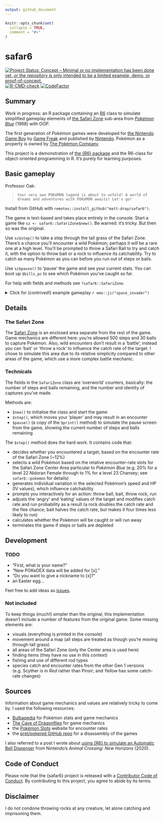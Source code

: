 ```yaml
---
output: github_document
---
```


<!-- README.md is generated from README.Rmd. Please edit that file -->

```r
knitr::opts_chunk$set(
  collapse = TRUE,
  comment = "#>"
)
```

# safar6

<!-- badges: start -->
[![Project Status: Concept – Minimal or no implementation has been done
yet, or the repository is only intended to be a limited example, demo,
or
proof-of-concept.](https://www.repostatus.org/badges/latest/concept.svg)](https://www.repostatus.org/#concept)
[![R-CMD-check](https://github.com/matt-dray/safar6/workflows/R-CMD-check/badge.svg)](https://github.com/matt-dray/safar6/actions)
[![CodeFactor](https://www.codefactor.io/repository/github/matt-dray/safar6/badge)](https://www.codefactor.io/repository/github/matt-dray/safar6)
<!-- badges: end -->

## Summary 

Work in progress: an R package containing an [R6](https://r6.r-lib.org/) class to simulate simplified gameplay elements of [the Safari Zone](https://bulbapedia.bulbagarden.net/wiki/Kanto_Safari_Zone) sub-area from [_Pokémon Blue_](https://bulbapedia.bulbagarden.net/wiki/Generation_I) (1998) with OOP.

The first generation of _Pokémon_ games were developed for [the Nintendo Game Boy](https://en.wikipedia.org/wiki/Game_Boy) by [Game Freak](https://www.gamefreak.co.jp/) and published by [Nintendo](https://www.nintendo.com). Pokémon as a property is owned by [The Pokémon Company](https://www.pokemon.co.jp/).

This project is a demonstration of [the {R6} package](https://r6.r-lib.org/) and the R6-class for object-oriented programming in R. It's purely for learning purposes.

## Basic gameplay

Professor Oak:

> `Your very own POKéMON legend is about to unfold! A world of dreams and adventures with POKéMON awaits! Let's go!`

Install from GitHub with `remotes::install_github("matt-dray/safar6")`.

The game is text-based and takes place entirely in the console. Start a game like `sz <- safar6::SafariZone$new()`. Be warned: it's tricky. But then so was the original.

Use `sz$step()` to take a step through the tall grass of the Safari Zone. There's a chance you'll encounter a wild Pokémon; perhaps it will be a rare one at a high level. You'll be prompted to throw a Safari Ball to try and catch it, with the option to throw bait or a rock to influence its catchability. Try to catch as many Pokémon as you can before you run out of steps or balls.

Use `sz$pause()` to 'pause' the game and see your current stats. You can boot up `$bills_pc` to see which Pokémon you've caught so far. 

For help with fields and methods see `?safar6::SafariZone`.

<details><summary>Click for (contrived!) example gameplay `r emo::ji("space_invader")` </summary>
```r
> sz <- safar6::SafariZone$new()
# Welcome to the SAFARI ZONE!
#  For just $500, you can catch all the Pokemon you want in the park!
#  Would you like to join the hunt?
#  > YES NO
#  That'll be $500 please!
#  We only use a special POKe BALL here.
#  BLUE received 30 SAFARI BALLs!
#  We'll call you on the PA when you run out of time or SAFARI BALLs!
> sz$step()
# 499/500
> sz$step()
# 498/500
> sz$step()
# 497/500
# Wild VENONAT L22 appeared!
# ------------------------
# BALLx30 (1)     BAIT (2)
# THROW ROCK (3)  RUN (4)
# Selection: 
> 3
# BLUE threw a ROCK.
# Wild VENONAT is angry!
# ------------------------
# BALLx30 (1)     BAIT (2)
# THROW ROCK (3)  RUN (4)
# Selection:
> 1
# BLUE used SAFARI BALL!
# Wobble...
# Darn! The POKeMON broke free!
# Wild VENONAT is angry!
# ------------------------
# BALLx29 (1)     BAIT (2)
# THROW ROCK (3)  RUN (4)
# Selection: 
> 1
# BLUE used SAFARI BALL!
# Wobble... Wobble... Wobble...
# All right!
# VENONAT was caught!
# VENONAT was transferred to BILL's PC!
> sz$pause()
# 497/500
# BALLx28
# Transferred to BILL's PC: 1
> sz$bills_pc
#   species level
# 1 VENONAT    22
```
</details>

## Details

### The Safari Zone

The [Safari Zone](https://bulbapedia.bulbagarden.net/wiki/Kanto_Safari_Zone) is an enclosed area separate from the rest of the game. Game mechanics are different here: you're allowed 500 steps and 30 balls to capture Pokémon. Also, wild encounters don't result in a 'battle'; instead you can 'bait' or 'throw a rock' to influence the catch rate of the target. I chose to simulate this area due to its relative simplicity compared to other areas of the game, which use a more complex battle mechanic.

### Technicals

The fields in the `SafariZone` class are 'overworld' counters, basically: the number of steps and balls remaining, and the number and identity of captures you've made.

Methods are:

* `$new()` to initialise the class and start the game
* `$step()`, which moves your 'player' and may result in an encounter
* `$pause()` (a copy of the `$print()` method) to simulate the pause screen from the game, showing the current number of steps and balls remaining

The `$step()` method does the hard work. It contains code that:

* decides whether you encountered a target, based on the encounter rate of the Safari Zone (~12%)
* selects a wild Pokémon based on the relative encounter-rate slots for the Safari Zone Center Area particular to _Pokémon Blue_ (e.g. 20% for a level 22 Nidoran Female through to 1% for a level 23 Chansey; see `safar6::pokemon` for details)
* generates individual variation in the selected Pokémon's speed and HP (IV values), which influence catchability
* prompts you interactively for an action: throw ball, bait, throw rock, run
* adjusts the 'angry' and 'eating' values of the target and modifies catch rate and run probability as a result (a rock doubles the catch rate and the flee chance; bait halves the catch rate, but makes it four times less likely to run)
* calculates whether the Pokémon will be caught or will run away
* terminates the game if steps or balls are depleted

## Development

### TODO

* "First, what is your name?"
* "New POKeDEX data will be added for [x]."
* "Do you want to give a nickname to [x]?"
* an Easter egg...

Feel free to add ideas as [issues](https://www.github.com/matt-dray/safar6/issues/).

### Not included

To keep things (much!) simpler than the original, this implementation doesn't include a number of features from the original game. Some missing elements are:

* visuals (everything is printed in the console)
* movement around a map (all steps are treated as though you're moving through tall grass)
* all areas of the Safari Zone (only the Center area is used here)
* finding items (they have no use in this context)
* fishing and use of different rod types
* species catch and encounter rates from the other Gen 1 versions (e.g. Scyther is in _Red_ rather than Pinsir; and _Yellow_ has some catch-rate changes)

## Sources

Information about game mechanics and values are relatively tricky to come by. I used the following resources:

* [Bulbapedia](https://bulbapedia.bulbagarden.net/) for Pokémon stats and game mechanics
* [The Cave of Dragonflies](https://www.dragonflycave.com/) for game mechanics
* the [Pokémon Slots](https://sites.google.com/site/pokemonslots) website for encounter rates
* the [pret/pokered GitHub repo](https://github.com/pret/pokered) for a disassembly of the games

I also referred to a post I wrote about [using {R6} to simulate an Automatic Bell Dispenser](https://www.rostrum.blog/2020/04/04/repaying-tom-nook-with-r6/) from Nintendo's _Animal Crossing: New Horizons_ (2020).

## Code of Conduct

Please note that the {safar6} project is released with a [Contributor Code of Conduct](https://contributor-covenant.org/version/2/0/CODE_OF_CONDUCT.html). By contributing to this project, you agree to abide by its terms.

## Disclaimer

I do not condone throwing rocks at any creature, let alone catching and imprisoning them.
